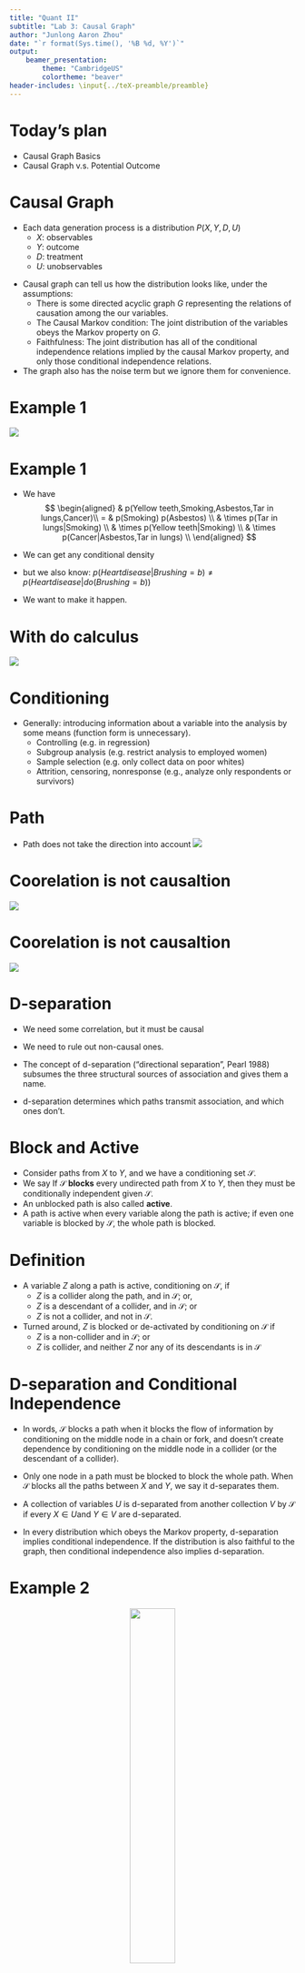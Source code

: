 ```yaml
---
title: "Quant II"
subtitle: "Lab 3: Causal Graph"
author: "Junlong Aaron Zhou"
date: "`r format(Sys.time(), '%B %d, %Y')`"
output: 
    beamer_presentation:
        theme: "CambridgeUS"
        colortheme: "beaver"
header-includes: \input{../teX-preamble/preamble}
---
```



# Today's plan  

- Causal Graph Basics
- Causal Graph v.s. Potential Outcome
 

# Causal Graph

- Each data generation process is a distribution $P(X,Y,D,U)$
  - $X$: observables
  - $Y$: outcome
  - $D$: treatment
  - $U$: unobservables

\pause

- Causal graph can tell us how the distribution looks like, under the assumptions:
  - There is some directed acyclic graph $G$ representing the relations of causation among the our variables.
  - The Causal Markov condition: The joint distribution of the variables obeys the Markov property on $G$.
  - Faithfulness: The joint distribution has all of the conditional independence relations implied by the causal Markov property, and only those conditional independence relations.

- The graph also has the noise term but we ignore them for convenience. 

# Example 1

![](fig22.2.png)

# Example 1

- We have 
$$
\begin{aligned}
& p(Yellow teeth,Smoking,Asbestos,Tar in lungs,Cancer)\\
= & p(Smoking) p(Asbestos) \\
& \times p(Tar in lungs|Smoking) \\
& \times p(Yellow teeth|Smoking) \\
& \times p(Cancer|Asbestos,Tar in lungs) \\
\end{aligned}
$$
\pause

- We can get any conditional density
- but we also know: $p(Heart disease|Brushing = b) \neq p(Heart disease|do(Brushing = b))$

- We want to make it happen.

# With do calculus
![](fig22.3.png)

# Conditioning 

- Generally: introducing information about a variable into the analysis by some means (function form is unnecessary).
  - Controlling (e.g. in regression)
  - Subgroup analysis (e.g. restrict analysis to employed women)
  - Sample selection (e.g. only collect data on poor whites)
  - Attrition, censoring, nonresponse (e.g., analyze only respondents or survivors)


# Path

- Path does not take the direction into account
![](fig22.4.png)

# Coorelation is not causaltion

![](elwert1.png)

# Coorelation is not causaltion

![](elwert2.png)


# D-separation

- We need some correlation, but it must be causal
- We need to rule out non-causal ones. 

- The concept of d-separation ("directional separation", Pearl 1988) subsumes the three structural sources of association and gives them a name.
- d-separation determines which paths transmit association, and which ones don’t.

# Block and Active

- Consider paths from $X$ to $Y$, and we have a conditioning set $\mathcal{S}$.
- We say If $\mathcal{S}$ **blocks** every undirected path from $X$ to $Y$, then they must be conditionally independent given $\mathcal{S}$. 
- An unblocked path is also called **active**.
- A path is active when every variable along the path is active; if even one variable is blocked
by $\mathcal{S}$, the whole path is blocked.

# Definition

- A variable $Z$ along a path is active, conditioning on $\mathcal{S}$, if
  - $Z$ is a collider along the path, and in $\mathcal{S}$; or,
  - $Z$ is a descendant of a collider, and in $\mathcal{S}$; or
  - $Z$ is not a collider, and not in $\mathcal{S}$.
  
- Turned around, $Z$ is blocked or de-activated by conditioning on $\mathcal{S}$ if
  - $Z$ is a non-collider and in $\mathcal{S}$; or
  - $Z$ is collider, and neither $Z$ nor any of its descendants is in $\mathcal{S}$


# D-separation and Conditional Independence

- In words, $\mathcal{S}$ blocks a path when it blocks the flow of information by conditioning on the middle node in a chain or fork, and doesn’t create dependence by conditioning on the middle node in a collider (or the descendant of a collider). 

- Only one node in a path must be blocked to block the whole path. When $\mathcal{S}$ blocks all the paths between $X$ and $Y$, we say it d-separates them.

- A collection of variables $U$ is d-separated
from another collection $V$ by $\mathcal{S}$ if every $X\in U$and $Y \in V$ are d-separated.

- In every distribution which obeys the Markov property, d-separation implies conditional
independence. If the distribution is also faithful to the graph, then conditional independence also implies d-separation. 

# Example 2
<center>
![](fig22.5.png){height=40%}
</center>

- Consider $Y$=Grades in Quant2, $X_1$=Efforts spent on Quant2, $X_2$=prior knowledge in statistics, $X_3$=workload this semester, $X_4$=Understanding of Neal, $X_5$=amount learned in Quant1, $X_6$=grades in Quant1
- Is $X_3$ and $X_5$; $X_3$ and $Y$ independent? 
- What should we control?

# Short Summary

- "Blocked" (d-separated) paths don’t transmit association.
- "Unblocked" (d-connected) paths may transmit association.
- Three blocking criteria (key!!)
  - Conditioning on a non-collider blocks a path
  - Conditioning on a collider, or a descendent of a collider, unblocks a path
  - Not conditioning on a collider leaves a path “naturally” blocked.


# Go back to Causality

- **Adjustment Criterion** (Shpitser et al. 2010)

- Total causal effect of $D$ on $Y$ is identifiable if one can condition on (“adjust for”) a set of variables $\mathcal{S}$ that
  - blocks all non-causal paths between $D$ and $Y$
  - without blocking any causal paths between $D$ and $Y$
  
- Equivalently: d-separate $D$ and $Y$ along all non-causal paths while leaving all causal paths d-connected)


# Backdoor Criterion

- The backdoor criterion is a narrower version of the adjustment criterion that omits some unnecessary conditioning sets.

- **Backdoor Criterion** (Pearl 1995)
- Definition: A set of variables $\mathcal{S}$ satisfies the backdoor criterion relative to an ordered pair of variables $(D,Y)$ in a DAG if:
  - no node in $\mathcal{S}$ is a descendant of $D$, and
  - $\mathcal{S}$ blocks (d-separates) every path between $D$ and $Y$ that contain an arrow into $D$ (so-called “backdoor paths”).

- Theorem: The total causal effect of $D$ on $Y$ is non-parametrically identifiable given $\mathcal{S}$ if $\mathcal{S}$} meets the backdoor criterion.

\pause

- This looks familiar: we control confounders and no post-treatment variables.
  - Note this is DAG: so no arrows from $Y$ to $D$
  - Not necessarily confounder itself

# Bias

- It should be intuitive to think about some biases:
  - selection bias (we conditional on $selection=1$)
  - Bias amplification (one case: we control parents but not confounder)
  
\pause  
  - post-treatment bias (we block the causal chain)
  
$$
\begin{aligned}
  & E(Y(1)|D=1, X(1)=x) - E(Y(0)|D=0, X(0)=x) \\
=  & E(Y(1)| X(1)=x) - E(Y(0)| X(0)-x)\ \text{ by random assignment}\\
 = & \int y_1 f_{X(1)}(y_1|x)dy_1 - \int y_0 f_{X(0)}(y_0|x)dy_0\\
 \neq  & E(Y(1)-Y(0)|X=x)
\end{aligned}
$$

# Post-treatment Variables

- But (only) sometimes it can be useful: **Frontdoor Criterion**

![](fig5a.png){height=30%}

- $D$:smoking; $X$:tar deposit; $Y$:lung cancer
- unobserved $U$: smoking gene

- $P(X|D=d)=P(X|do(d))$, and $P(Y|D=d,X=x)=P(Y|do(x),D=d)$
\pause
- $P(Y|do(d)) =\sum_{d'}\sum_{x}P(Y|X = x;D = d')P(d')P(X=x|D=d)$

# Post-treatment Variables

- Different types of post-treatment variables
![](fig7.png)

# Comparison with Potential Outcome (Imbens 2020)

- They share some common characteristics, however, Imbens argues that
\pause

- Manipulation problem is a concern.
  - There is no intervention $P(Y|do(gender=female))$
  - Hard to access the confounder
    
\pause
- Instrumental variables and compliers
  - some of the key assumptions in instrumental
variables settings are not naturally captured in DAGs,     - the identification of the Local Average Treatment Effect (LATE) is not easily derived in a DAG approach

\pause
- Simultaneity
  - by definition, DAG doesn't allow simultaneity

\pause
- Conditioning set and confounders (what are they)
- Counterfactuals
  - For PO, you need model assumption
  - For DAG, you need a structrual assumption
    
    
# Further readings:

- Elwert, Felix. 2013. "Graphical Causal Models." Handbook of Causal Analysis for Social Research. 
- Pearl, Judea, 2009. Causality. 
- Pearl, Judea, and Dana Mackenzie, 2018, The book of why: the new science of cause and effect. 
- [Guido W. Imbens, 2020, "Potential Outcome and Directed Acyclic Graph Approaches to Causality: Relevance for Empirical Practice in Economics"](https://arxiv.org/abs/1907.07271)

